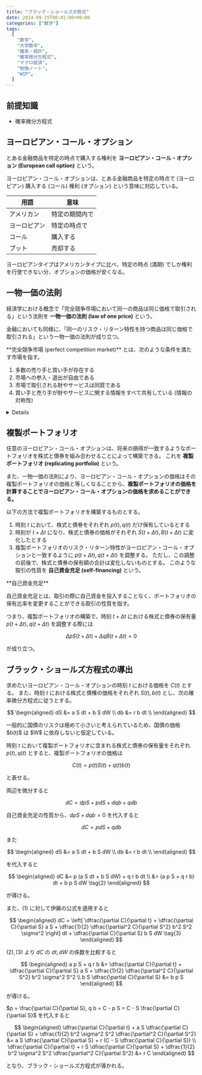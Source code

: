 ```yaml
---
title: "ブラック・ショールズ方程式"
date: 2024-09-25T00:41:00+09:00
categories: ["数学"]
tags:
  [
    "数学",
    "大学数学",
    "確率・統計",
    "確率微分方程式",
    "マクロ経済",
    "勉強ノート",
    "WIP",
  ]
---
```



## 前提知識

- <Link href="/posts/stochastic-differential-equation">確率微分方程式</Link>

## ヨーロピアン・コール・オプション

とある金融商品を特定の時点で購入する権利を **ヨーロピアン・コール・オプション (European call option)** という。

<Hint level="info">
  ヨーロピアン・コール・オプションは、とある金融商品を特定の時点で
  (ヨーロピアン) 購入する (コール) 権利 (オプション) という意味に対応している。

| 用語         | 意味           |
| ------------ | -------------- |
| アメリカン   | 特定の期間内で |
| ヨーロピアン | 特定の時点で   |
| コール       | 購入する       |
| プット       | 売却する       |

ヨーロピアンタイプはアメリカンタイプに比べ、特定の時点 (満期) でしか権利を行使できない分、オプションの価格が安くなる。

</Hint>

## 一物一価の法則

経済学における概念で「完全競争市場において同一の商品は同じ価格で取引される」という法則を **一物一価の法則 (law of one price)** という。

金融においても同様に、「同一のリスク・リターン特性を持つ商品は同じ価格で取引される」という一物一価の法則が成り立つ。

<Hint level="info">
  **完全競争市場 (perfect competition market)** とは、次のような条件を満たす市場を指す。

1. 多数の売り手と買い手が存在する
1. 市場への参入・退出が自由である
1. 市場で取引される財やサービスは同質である
1. 買い手と売り手が財やサービスに関する情報をすべて共有している (情報の対称性)

</Hint>

<Details title="完全競争市場における一物一価の法則の証明 (注: 厳密でない)">
商品 $A$ と商品 $B$ は同一の商品であるとする。

$$
\begin{aligned}
P_A &= \text{商品} \, A \, \text{の価格} \\
P_B &= \text{商品} \, B \, \text{の価格} \\
C &= \text{市場間の取引コスト (輸送費など)} \\
\end{aligned}
$$

1. もし $P_A > P_B + C$ とすると、$A$ を売り、$B$ を買うことで $C$ の利益が得られる。(これを **裁定取引 (arbitrage)** という)
   これにより商品 $A$ の価格が下がり、商品 $B$ の価格が上がる。
1. 逆に $P_A < P_B - C$ とすると、$A$ を買い、$B$ を売ることで $C$ の利益が得られる。
   これにより商品 $A$ の価格が上がり、商品 $B$ の価格が下がる。
1. 均衡状態では $|P_A - P_B| \leq C$ となる。

以上より $|P_A - P_B| \leq C$ に収束することが分かる。

更に取引コストが無視できるほど小さい場合、つまり $C \approx 0$ のとき、$P_A \approx P_B$ となる。

</Details>

## 複製ポートフォリオ

任意のヨーロピアン・コール・オプションは、将来の損得が一致するようなポートフォリオを株式と債券を組み合わせることによって構築できる。
これを **複製ポートフォリオ (replicating portfolio)** という。

また、一物一価の法則により、ヨーロピアン・コール・オプションの価格はその複製ポートフォリオの価格と等しくなることから、**複製ポートフォリオの価格を計算することでヨーロピアン・コール・オプションの価格を求めることができる。**

以下の方法で複製ポートフォリオを構築するものとする。

1. 時刻 $t$ において、株式と債券をそれぞれ $p(t), q(t)$ だけ保有しているとする
1. 時刻が $t + \Delta t$ になり、株式と債券の価格がそれぞれ $S(t + \Delta t), B(t + \Delta t)$ に変化したとする
1. 複製ポートフォリオのリスク・リターン特性がヨーロピアン・コール・オプションと一致するように $p(t + \Delta t), q(t + \Delta t)$ を調整する。
   ただし、この調整の前後で、株式と債券の保有額の合計は変化しないものとする。
   このような取引の性質を **自己資金充足 (self-financing)** という。

<Hint level="info">
  **自己資金充足**

自己資金充足とは、取引の際に自己資金を投入することなく、ポートフォリオの保有比率を変更することができる取引の性質を指す。

つまり、複製ポートフォリオの構築で、時刻 $t + \Delta t$ における株式と債券の保有量 $p(t + \Delta t), q(t + \Delta t)$ を調整する際には

$$
\Delta p S(t + \Delta t) + \Delta q B(t + \Delta t) = 0
$$

が成り立つ。

</Hint>

## ブラック・ショールズ方程式の導出

求めたいヨーロピアン・コール・オプションの時刻 $t$ における価格を $C(t)$ とする。
また、時刻 $t$ における株式と債権の価格をそれぞれ $S(t), b(t)$ とし、次の確率微分方程式に従うとする。

$$
\begin{aligned}
dS &= a S dt + b S dW \\
db &= r b dt \\
\end{aligned}
$$

<Hint level="info">
  一般的に国債のリスクは極めて小さいと考えられているため、国債の価格 $b(t)$ は
  $W$ に依存しないと仮定している。
</Hint>

時刻 $t$ において複製ポートフォリオに含まれる株式と債券の保有量をそれぞれ $p(t), q(t)$ とすると、複製ポートフォリオの価格は

$$
C(t) = p(t) S(t) + q(t) b(t)
$$

と表せる。

両辺を微分すると

$$
dC = dp S + p dS + dq b + q db \tag{1}
$$

自己資金充足の性質から、$dp S + dq b = 0$ を代入すると

$$
dC = p dS + q db
$$

また

$$
\begin{aligned}
dS &= a S dt + b S dW \\
db &= r b dt \\
\end{aligned}
$$

を代入すると

$$
\begin{aligned}
dC &= p (a S dt + b S dW) + q r b dt \\
  &= (a p S + q r b) dt + b p S dW \tag{2}
\end{aligned}
$$

が導ける。

また、$(1)$ に対して伊藤の公式を適用すると

$$
\begin{aligned}
dC = \left[ \dfrac{\partial C}{\partial t} + \dfrac{\partial C}{\partial S} a S + \dfrac{1}{2} \dfrac{\partial^2 C}{\partial S^2} b^2 S^2 \sigma^2 \right] dt + \dfrac{\partial C}{\partial S} b S dW \tag{3}
\end{aligned}
$$

$(2), (3)$ より $dC$ の $dt, dW$ の係数を比較すると

$$
\begin{aligned}
a p S + q r b &= \dfrac{\partial C}{\partial t} + \dfrac{\partial C}{\partial S} a S + \dfrac{1}{2} \dfrac{\partial^2 C}{\partial S^2} b^2 \sigma^2 S^2 \\
b S \dfrac{\partial C}{\partial S} &= b p S
\end{aligned}
$$

が導ける。

$p = \frac{\partial C}{\partial S}, q b = C - p S = C - S \frac{\partial C}{\partial S}$ を代入すると

$$
\begin{aligned}
\dfrac{\partial C}{\partial t} + a S \dfrac{\partial C}{\partial S} + \dfrac{1}{2} b^2 \sigma^2 S^2 \dfrac{\partial^2 C}{\partial S^2} &= a S \dfrac{\partial C}{\partial S} + r (C - S \dfrac{\partial C}{\partial S}) \\
\dfrac{\partial C}{\partial t} + r S \dfrac{\partial C}{\partial S} + \dfrac{1}{2} b^2 \sigma^2 S^2 \dfrac{\partial^2 C}{\partial S^2} &= r C
\end{aligned}
$$

となり、ブラック・ショールズ方程式が導かれる。
